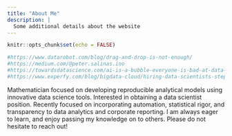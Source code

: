 ---
title: "About Me"
description: |
  Some additional details about the website
---

```{r setup, include=FALSE}
knitr::opts_chunk$set(echo = FALSE)

#https://www.datarobot.com/blog/drag-and-drop-is-not-enough/
#https://medium.com/@peter.salinas.ino
#https://towardsdatascience.com/ai-is-a-bubble-everyone-is-bad-at-data-science-f368e3efa342
#https://www.experfy.com/blog/bigdata-cloud/hiring-data-scientists-step-1-stop-looking-for-data-scientists/

```


Mathematician focused on developing reproducible analytical models using innovative data science tools. Interested in obtaining a data scientist position. Recently focused on incorporating automation, statistical rigor, and transparency to data analytics and corporate reporting. I am always eager to learn, and enjoy passing my knowledge on to others. Please do not hesitate to reach out!
